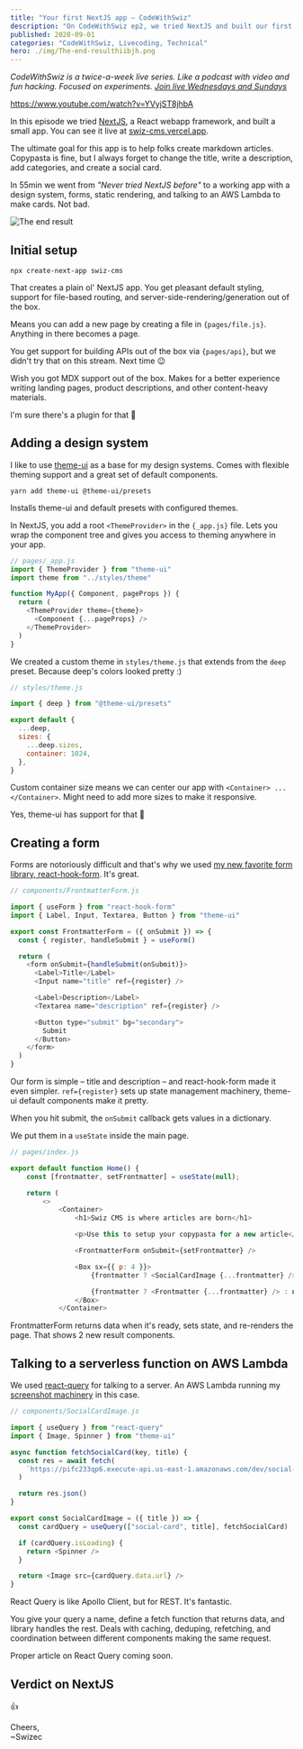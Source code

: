 ```yaml
---
title: "Your first NextJS app – CodeWithSwiz"
description: "On CodeWithSwiz ep2, we tried NextJS and built our first tiny app. Complete with a design system, static rendering, React Query to talk to AWS Lambda, and deployed to live 🤘"
published: 2020-09-01
categories: "CodeWithSwiz, Livecoding, Technical"
hero: ./img/The-end-resulthiibjh.png
---
```


_CodeWithSwiz is a twice-a-week live series. Like a podcast with video and fun hacking. Focused on experiments. [Join live Wednesdays and Sundays](https://youtube.com/swizecteller)_

https://www.youtube.com/watch?v=YVyjST8jhbA

In this episode we tried [NextJS](https://nextjs.org/), a React webapp framework, and built a small app. You can see it live at [swiz-cms.vercel.app](https://swiz-cms.vercel.app/).

The ultimate goal for this app is to help folks create markdown articles. Copypasta is fine, but I always forget to change the title, write a description, add categories, and create a social card.

In 55min we went from _"Never tried NextJS before"_ to a working app with a design system, forms, static rendering, and talking to an AWS Lambda to make cards. Not bad.

![The end result](./img/The-end-resulthiibjh.png)

## Initial setup

    npx create-next-app swiz-cms

That creates a plain ol' NextJS app. You get pleasant default styling, support for file-based routing, and server-side-rendering/generation out of the box.

Means you can add a new page by creating a file in `{pages/file.js}`. Anything in there becomes a page.

You get support for building APIs out of the box via `{pages/api}`, but we didn't try that on this stream. Next time 😉

Wish you got MDX support out of the box. Makes for a better experience writing landing pages, product descriptions, and other content-heavy materials.

I'm sure there's a plugin for that 🤔

## Adding a design system

I like to use [theme-ui](https://github.com/system-ui/theme-ui) as a base for my design systems. Comes with flexible theming support and a great set of default components.

    yarn add theme-ui @theme-ui/presets

Installs theme-ui and default presets with configured themes.

In NextJS, you add a root `<ThemeProvider>` in the `{_app.js}` file. Lets you wrap the component tree and gives you access to theming anywhere in your app.

```javascript
// pages/_app.js
import { ThemeProvider } from "theme-ui"
import theme from "../styles/theme"

function MyApp({ Component, pageProps }) {
  return (
    <ThemeProvider theme={theme}>
      <Component {...pageProps} />
    </ThemeProvider>
  )
}
```

We created a custom theme in `styles/theme.js` that extends from the `deep` preset. Because deep's colors looked pretty :)

```javascript
// styles/theme.js

import { deep } from "@theme-ui/presets"

export default {
  ...deep,
  sizes: {
    ...deep.sizes,
    container: 1024,
  },
}
```

Custom container size means we can center our app with `<Container> ... </Container>`. Might need to add more sizes to make it responsive.

Yes, theme-ui has support for that 🤘

## Creating a form

Forms are notoriously difficult and that's why we used [my new favorite form library, react-hook-form](https://swizec.com/blog/why-reacthookform-is-my-new-favorite-form-library/). It's great.

```javascript
// components/FrontmatterForm.js

import { useForm } from "react-hook-form"
import { Label, Input, Textarea, Button } from "theme-ui"

export const FrontmatterForm = ({ onSubmit }) => {
  const { register, handleSubmit } = useForm()

  return (
    <form onSubmit={handleSubmit(onSubmit)}>
      <Label>Title</Label>
      <Input name="title" ref={register} />

      <Label>Description</Label>
      <Textarea name="description" ref={register} />

      <Button type="submit" bg="secondary">
        Submit
      </Button>
    </form>
  )
}
```

Our form is simple – title and description – and react-hook-form made it even simpler. `ref={register}` sets up state management machinery, theme-ui default components make it pretty.

When you hit submit, the `onSubmit` callback gets values in a dictionary.

We put them in a `useState` inside the main page.

```javascript
// pages/index.js

export default function Home() {
    const [frontmatter, setFrontmatter] = useState(null);

    return (
        <>
            <Container>
                <h1>Swiz CMS is where articles are born</h1>

                <p>Use this to setup your copypasta for a new article</p>

                <FrontmatterForm onSubmit={setFrontmatter} />

                <Box sx={{ p: 4 }}>
                    {frontmatter ? <SocialCardImage {...frontmatter} /> : null}

                    {frontmatter ? <Frontmatter {...frontmatter} /> : null}
                </Box>
            </Container>
```

FrontmatterForm returns data when it's ready, sets state, and re-renders the page. That shows 2 new result components.

## Talking to a serverless function on AWS Lambda

We used [react-query](https://github.com/tannerlinsley/react-query) for talking to a server. An AWS Lambda running my [screenshot machinery](https://github.com/Swizec/lambda-screenshot-as-a-service) in this case.

```javascript
// components/SocialCardImage.js

import { useQuery } from "react-query"
import { Image, Spinner } from "theme-ui"

async function fetchSocialCard(key, title) {
  const res = await fetch(
    `https://pifc233qp6.execute-api.us-east-1.amazonaws.com/dev/social-card?title=${title}`
  )

  return res.json()
}

export const SocialCardImage = ({ title }) => {
  const cardQuery = useQuery(["social-card", title], fetchSocialCard)

  if (cardQuery.isLoading) {
    return <Spinner />
  }

  return <Image src={cardQuery.data.url} />
}
```

React Query is like Apollo Client, but for REST. It's fantastic.

You give your query a name, define a fetch function that returns data, and library handles the rest. Deals with caching, deduping, refetching, and coordination between different components making the same request.

Proper article on React Query coming soon.

## Verdict on NextJS

👍

Cheers,<br/>
~Swizec

